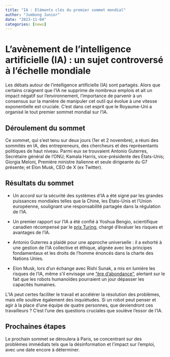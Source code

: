 ```yaml
---
title: "IA : Eléments clés du premier sommet mondial"
author: "Jumbong Junior"
date: "2023-11-04"
categories: [news]
---
```



# **L’avènement de l’intelligence artificielle (IA) : un sujet controversé à l’échelle mondiale**

Les débats autour de l'intelligence artificielle (IA) sont partagés. Alors que certains craignent que l'IA ne supprime de nombreux emplois et ait un impact négatif sur l'environnement, l'importance de parvenir à un consensus sur la manière de manipuler cet outil qui évolue à une vitesse exponentielle est cruciale. C'est dans cet esprit que le Royaume-Uni a organisé le tout premier sommet mondial sur l'IA.

## **Déroulement du sommet**

Ce sommet, qui s'est tenu sur deux jours (1er et 2 novembre), a réuni des sommités en IA, des entrepreneurs, des chercheurs et des représentants politiques de haut niveau. Parmi eux se trouvaient Antonio Guterres, Secrétaire général de l'ONU; Kamala Harris, vice-présidente des États-Unis; Giorgia Meloni, Première ministre italienne et seule dirigeante du G7 présente; et Elon Musk, CEO de X (ex Twitter).

## **Résultats du sommet**

- Un accord sur la sécurité des systèmes d'IA a été signé par les grandes puissances mondiales telles que la Chine, les États-Unis et l'Union européenne, soulignant une responsabilité partagée dans la régulation de l'IA.

- Un premier rapport sur l'IA a été confié à Yoshua Bengio, scientifique canadien récompensé par le [prix Turing](https://fr.wikipedia.org/wiki/Prix_Turing), chargé d'évaluer les risques et avantages de l'IA.

- Antonio Guterres a plaidé pour une approche universelle : il a exhorté à une gestion de l'IA collective et éthique, alignée avec les principes fondamentaux et les droits de l'homme énoncés dans la charte des Nations Unies.

- Elon Musk, lors d'un échange avec Rishi Sunak, a mis en lumière les risques de l'IA, même s'il envisage une ["ère d'abondance"](https://www.lexpress.fr/actualite/monde/am-selon-elon-musk-il-faut-preparer-le-monde-a-une-potentielle-hausse-de-lia_2158024.html), alertant sur le fait que les robots humanoïdes pourraient un jour dépasser les capacités humaines.

L'IA peut certes faciliter le travail et accélérer la résolution des problèmes, mais elle soulève également des inquiétudes. Si un robot peut penser et agir à la place d'une équipe de quatre personnes, que deviendront ces travailleurs ? C'est l'une des questions cruciales que soulève l'essor de l'IA.

## **Prochaines étapes**

Le prochain sommet se déroulera à Paris, se concentrant sur des problèmes immédiats tels que la désinformation et l'impact sur l'emploi, avec une date encore à déterminer.

